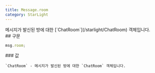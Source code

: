 ```yaml
---
title: Message.room
category: StarLight
---
```


<Section>
  메시지가 발신된 방에 대한 [`ChatRoom`](/starlight/ChatRoom) 객체입니다.
</Section>
<Section>
  ## 구문

  ~~~js
  msg.room;
  ~~~

  <Section>
    ### 값

    `ChatRoom` - 메시지가 발신된 방에 대한 `ChatRoom` 객체입니다.
  </Section>
</Section>